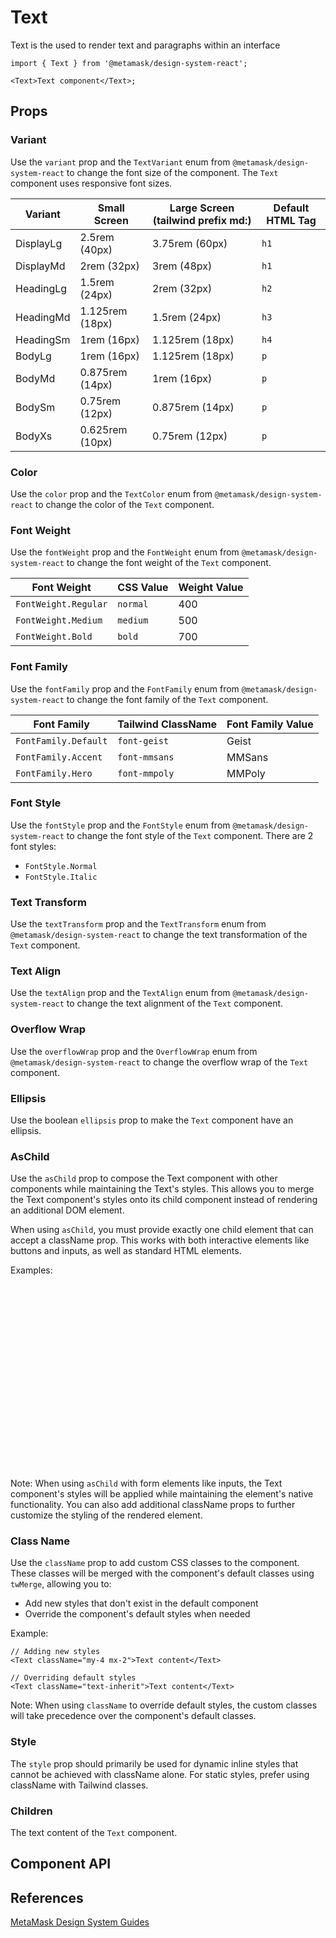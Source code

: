 

# Text

Text is the used to render text and paragraphs within an interface

```tsx
import { Text } from '@metamask/design-system-react';

<Text>Text component</Text>;
```

<Canvas of={TextStories.Default} />

## Props

### Variant

Use the `variant` prop and the `TextVariant` enum from `@metamask/design-system-react` to change the font size of the component. The `Text` component uses responsive font sizes.

<table>
  <thead>
    <tr>
      <th>Variant</th>
      <th>Small Screen</th>
      <th>Large Screen (tailwind prefix md:)</th>
      <th>Default HTML Tag</th>
    </tr>
  </thead>
  <tbody>
    <tr>
      <td>DisplayLg</td>
      <td>2.5rem (40px)</td>
      <td>3.75rem (60px)</td>
      <td>
        <code>h1</code>
      </td>
    </tr>
    <tr>
      <td>DisplayMd</td>
      <td>2rem (32px)</td>
      <td>3rem (48px)</td>
      <td>
        <code>h1</code>
      </td>
    </tr>
    <tr>
      <td>HeadingLg</td>
      <td>1.5rem (24px)</td>
      <td>2rem (32px)</td>
      <td>
        <code>h2</code>
      </td>
    </tr>
    <tr>
      <td>HeadingMd</td>
      <td>1.125rem (18px)</td>
      <td>1.5rem (24px)</td>
      <td>
        <code>h3</code>
      </td>
    </tr>
    <tr>
      <td>HeadingSm</td>
      <td>1rem (16px)</td>
      <td>1.125rem (18px)</td>
      <td>
        <code>h4</code>
      </td>
    </tr>
    <tr>
      <td>BodyLg</td>
      <td>1rem (16px)</td>
      <td>1.125rem (18px)</td>
      <td>
        <code>p</code>
      </td>
    </tr>
    <tr>
      <td>BodyMd</td>
      <td>0.875rem (14px)</td>
      <td>1rem (16px)</td>
      <td>
        <code>p</code>
      </td>
    </tr>
    <tr>
      <td>BodySm</td>
      <td>0.75rem (12px)</td>
      <td>0.875rem (14px)</td>
      <td>
        <code>p</code>
      </td>
    </tr>
    <tr>
      <td>BodyXs</td>
      <td>0.625rem (10px)</td>
      <td>0.75rem (12px)</td>
      <td>
        <code>p</code>
      </td>
    </tr>
  </tbody>
</table>

<Canvas of={TextStories.Variant} />

### Color

Use the `color` prop and the `TextColor` enum from `@metamask/design-system-react` to change the color of the `Text` component.

<Canvas of={TextStories.Color} />

### Font Weight

Use the `fontWeight` prop and the `FontWeight` enum from `@metamask/design-system-react` to change the font weight of the `Text` component.

<table>
  <thead>
    <tr>
      <th>Font Weight</th>
      <th>CSS Value</th>
      <th>Weight Value</th>
    </tr>
  </thead>
  <tbody>
    <tr>
      <td>
        <code>FontWeight.Regular</code>
      </td>
      <td>
        <code>normal</code>
      </td>
      <td>400</td>
    </tr>
    <tr>
      <td>
        <code>FontWeight.Medium</code>
      </td>
      <td>
        <code>medium</code>
      </td>
      <td>500</td>
    </tr>
    <tr>
      <td>
        <code>FontWeight.Bold</code>
      </td>
      <td>
        <code>bold</code>
      </td>
      <td>700</td>
    </tr>
  </tbody>
</table>

<Canvas of={TextStories.FontWeightStory} />

### Font Family

Use the `fontFamily` prop and the `FontFamily` enum from `@metamask/design-system-react` to change the font family of the `Text` component.

<table>
  <thead>
    <tr>
      <th>Font Family</th>
      <th>Tailwind ClassName</th>
      <th>Font Family Value</th>
    </tr>
  </thead>
  <tbody>
    <tr>
      <td>
        <code>FontFamily.Default</code>
      </td>
      <td>
        <code>font-geist</code>
      </td>
      <td>Geist</td>
    </tr>
    <tr>
      <td>
        <code>FontFamily.Accent</code>
      </td>
      <td>
        <code>font-mmsans</code>
      </td>
      <td>MMSans</td>
    </tr>
    <tr>
      <td>
        <code>FontFamily.Hero</code>
      </td>
      <td>
        <code>font-mmpoly</code>
      </td>
      <td>MMPoly</td>
    </tr>
  </tbody>
</table>

<Canvas of={TextStories.FontFamilyStory} />

### Font Style

Use the `fontStyle` prop and the `FontStyle` enum from `@metamask/design-system-react` to change the font style of the `Text` component. There are 2 font styles:

- `FontStyle.Normal`
- `FontStyle.Italic`

<Canvas of={TextStories.FontStyleStory} />

### Text Transform

Use the `textTransform` prop and the `TextTransform` enum from `@metamask/design-system-react` to change the text transformation of the `Text` component.

<Canvas of={TextStories.TextTransformStory} />

### Text Align

Use the `textAlign` prop and the `TextAlign` enum from `@metamask/design-system-react` to change the text alignment of the `Text` component.

<Canvas of={TextStories.TextAlignStory} />

### Overflow Wrap

Use the `overflowWrap` prop and the `OverflowWrap` enum from `@metamask/design-system-react` to change the overflow wrap of the `Text` component.

<Canvas of={TextStories.OverflowWrapStory} />

### Ellipsis

Use the boolean `ellipsis` prop to make the `Text` component have an ellipsis.

<Canvas of={TextStories.Ellipsis} />

### AsChild

Use the `asChild` prop to compose the Text component with other components while maintaining the Text's styles. This allows you to merge the Text component's styles onto its child component instead of rendering an additional DOM element.

When using `asChild`, you must provide exactly one child element that can accept a className prop. This works with both interactive elements like buttons and inputs, as well as standard HTML elements.

<Canvas of={TextStories.AsChild} />

Examples:

```jsx
// Span example
<Text asChild className="block">
  <span>Text rendered as span</span>
</Text>

// Button example with click handler
<Text asChild className="block">
  <button type="button" onClick={() => console.log('button clicked')}>
    Text rendered as button
  </button>
</Text>

// Input example with styling
<Text asChild className="bg-default border border-default">
  <input
    type="text"
    placeholder="Rendered as input"
    defaultValue="Text component as input"
  />
</Text>
```

Note: When using `asChild` with form elements like inputs, the Text component's styles will be applied while maintaining the element's native functionality. You can also add additional className props to further customize the styling of the rendered element.

### Class Name

Use the `className` prop to add custom CSS classes to the component. These classes will be merged with the component's default classes using `twMerge`, allowing you to:

- Add new styles that don't exist in the default component
- Override the component's default styles when needed

Example:

```tsx
// Adding new styles
<Text className="my-4 mx-2">Text content</Text>

// Overriding default styles
<Text className="text-inherit">Text content</Text>
```

Note: When using `className` to override default styles, the custom classes will take precedence over the component's default classes.

### Style

The `style` prop should primarily be used for dynamic inline styles that cannot be achieved with className alone. For static styles, prefer using className with Tailwind classes.

### Children

The text content of the `Text` component.

## Component API

<Controls of={TextStories.Default} />

## References

[MetaMask Design System Guides](https://www.notion.so/MetaMask-Design-System-Guides-Design-f86ecc914d6b4eb6873a122b83c12940)

